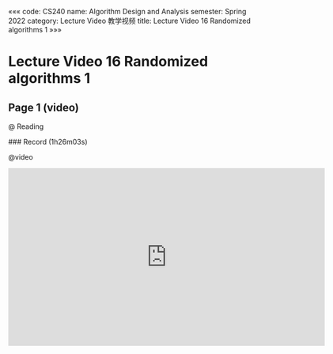«««
code: CS240
name: Algorithm Design and Analysis
semester: Spring 2022
category: Lecture Video 教学视频
title: Lecture Video 16 Randomized algorithms 1
»»»

# Lecture Video 16 Randomized algorithms 1

## Page 1 (video)

@ Reading

<div class="markdown-body">
### Record (1h26m03s)
</div>

@video

<iframe src="https://sbfull.com/e/n542ndp2zmfc.html" frameborder=0 marginwidth=0 marginheight=0 scrolling=no width=640 height=360 allowfullscreen></iframe>


